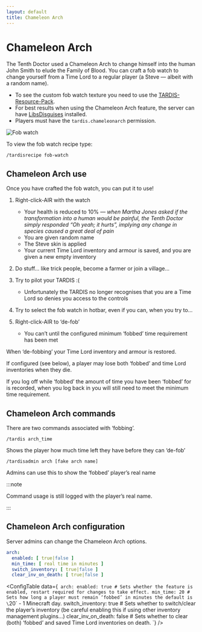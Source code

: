 ```yaml
---
layout: default
title: Chameleon Arch
---
```



# Chameleon Arch

The Tenth Doctor used a Chameleon Arch to change himself into the human John Smith to elude the Family of Blood. You can
craft a fob watch to change yourself from a Time Lord to a regular player (a Steve — albeit with a random name).

- To see the custom fob watch texture you need to use
  the [TARDIS-Resource-Pack](/resource-packs).
- For best results when using the Chameleon Arch feature, the server can
  have [LibsDisguises](http://ci.md-5.net/job/LibsDisguises/)
  installed.
- Players must have the `tardis.chameleonarch` permission.

![Fob watch](/images/docs/fob_watch.jpg)

To view the fob watch recipe type:

```
/tardisrecipe fob-watch
```

## Chameleon Arch use

Once you have crafted the fob watch, you can put it to use!

1. Right-click-AIR with the watch

    - Your health is reduced to 10% — _when Martha Jones asked if the transformation into a human would be painful, the
      Tenth Doctor simply responded “Oh yeah; it hurts”, implying any change in species caused a great deal of pain_
    - You are given random name
    - The Steve skin is applied
    - Your current Time Lord inventory and armour is saved, and you are given a new empty inventory

2. Do stuff... like trick people, become a farmer or join a village...
3. Try to pilot your TARDIS :(

    - Unfortunately the TARDIS no longer recognises that you are a Time Lord so denies you access to the controls

4. Try to select the fob watch in hotbar, even if you can, when you try to...
5. Right-click-AIR to ‘de-fob’

    - You can’t until the configured minimum ‘fobbed’ time requirement has been met

When ‘de-fobbing’ your Time Lord inventory and armour is restored.

If configured (see below), a player may lose both ‘fobbed’ and time Lord inventories when they die.

If you log off while ‘fobbed’ the amount of time you have been ‘fobbed’ for is recorded, when you log back in you will
still need to meet the minimum time requirement.

## Chameleon Arch commands

There are two commands associated with ‘fobbing’.

```
/tardis arch_time
```

Shows the player how much time left they have before they can ‘de-fob’

```
/tardisadmin arch [fake arch name]
```

Admins can use this to show the ‘fobbed’ player’s real name

:::note

Command usage is still logged with the player’s real name.

:::

## Chameleon Arch configuration

Server admins can change the Chameleon Arch options.

```yaml title="/plugins/TARDIS/config.yml"
arch:
  enabled: [ true|false ]
  min_time: [ real time in minutes ]
  switch_inventory: [ true|false ]
  clear_inv_on_death: [ true|false ]
```

<ConfigTable data={`
arch:
  enabled: true # Sets whether the feature is enabled, restart required for changes to take effect.
  min_time: 20 # Sets how long a player must remain ‘fobbed’ in minutes the default is \`20\` - 1 Minecraft day.
  switch_inventory: true # Sets whether to switch/clear the player’s inventory (be careful enabling this if using other inventory management plugins...)
  clear_inv_on_death: false # Sets whether to clear (both) ‘fobbed’ and saved Time Lord inventories on death.
`} />
